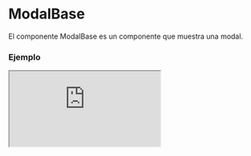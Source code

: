 
# ModalBase

El componente ModalBase es un componente que muestra una modal.

### Ejemplo

<Iframe src="https://fenextjs-component-storybook.vercel.app/iframe.html?args=&id=modal-modalbase--index&viewMode=story" />

### Importacion

Para importar el componente ModalBase, se puede hacer desde fenextjs o fenextjs-component

```tsx copy
import { ModalBase, ModalBaseProps } from "fenextjs/cjs/component/Modal/Base";
```

o

```tsx copy
import { ModalBase, ModalBaseProps } from "fenextjs-component/cjs/Modal/Base";
```

### Parametros

| Parametro |                                       Tipo                                       | Requerido | Default | Descripcion                                 |
| --------- | :------------------------------------------------------------------------------: | :-------: | :-----: | :------------------------------------------ |
| active    |                                    `boolean`                                     |    No     |         | Indica si el modal está activo.             |
| type      | ` "top" \| "left" \| "right" \| "bottom" \| "center" \| "full" \| "layout-grid"` |    No     |         | Tipo de modal.                              |
| onClose   |                                   `() => void`                                   |    No     |         | Función a llamar cuando se cierra el modal. |

### Storybook

Para ver el storybook del componente lo puede hacer con este [link](https://fenextjs-component-storybook.vercel.app/?path=/story/modal-modalbase--index)

### Usos

- Uso básico del componente ModalBase

```tsx copy
<ModalBase />
```
